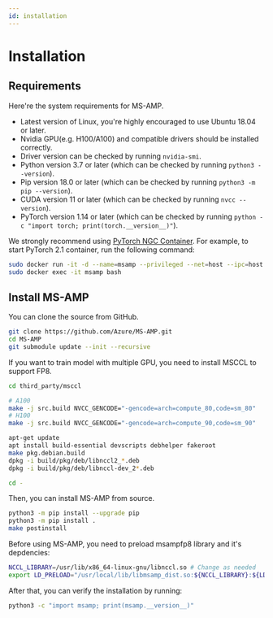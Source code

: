 ```yaml
---
id: installation
---
```




# Installation

## Requirements
Here're the system requirements for MS-AMP.
* Latest version of Linux, you're highly encouraged to use Ubuntu 18.04 or later.
* Nvidia GPU(e.g. H100/A100) and compatible drivers should be installed correctly.
*  Driver version can be checked by running `nvidia-smi`.
* Python version 3.7 or later (which can be checked by running `python3 --version`).
* Pip version 18.0 or later (which can be checked by running `python3 -m pip --version`).
* CUDA version 11 or later (which can be checked by running `nvcc --version`).
* PyTorch version 1.14 or later (which can be checked by running `python -c "import torch; print(torch.__version__)"`).

We strongly recommend using [PyTorch NGC Container](https://catalog.ngc.nvidia.com/orgs/nvidia/containers/pytorch). For example, to start PyTorch 2.1 container, run the following command:

```bash
sudo docker run -it -d --name=msamp --privileged --net=host --ipc=host --gpus=all nvcr.io/nvidia/pytorch:23.04-py3 bash
sudo docker exec -it msamp bash
```

## Install MS-AMP
You can clone the source from GitHub.

```bash
git clone https://github.com/Azure/MS-AMP.git
cd MS-AMP
git submodule update --init --recursive
```

If you want to train model with multiple GPU, you need to install MSCCL to support FP8.

```bash
cd third_party/msccl

# A100
make -j src.build NVCC_GENCODE="-gencode=arch=compute_80,code=sm_80"
# H100
make -j src.build NVCC_GENCODE="-gencode=arch=compute_90,code=sm_90"

apt-get update
apt install build-essential devscripts debhelper fakeroot
make pkg.debian.build
dpkg -i build/pkg/deb/libnccl2_*.deb
dpkg -i build/pkg/deb/libnccl-dev_2*.deb

cd -
```

Then, you can install MS-AMP from source.

```bash
python3 -m pip install --upgrade pip
python3 -m pip install .
make postinstall
```

Before using MS-AMP, you need to preload msampfp8 library and it's depdencies:

```bash
NCCL_LIBRARY=/usr/lib/x86_64-linux-gnu/libnccl.so # Change as needed
export LD_PRELOAD="/usr/local/lib/libmsamp_dist.so:${NCCL_LIBRARY}:${LD_PRELOAD}"
```

After that, you can verify the installation by running:

```bash
python3 -c "import msamp; print(msamp.__version__)"
```
